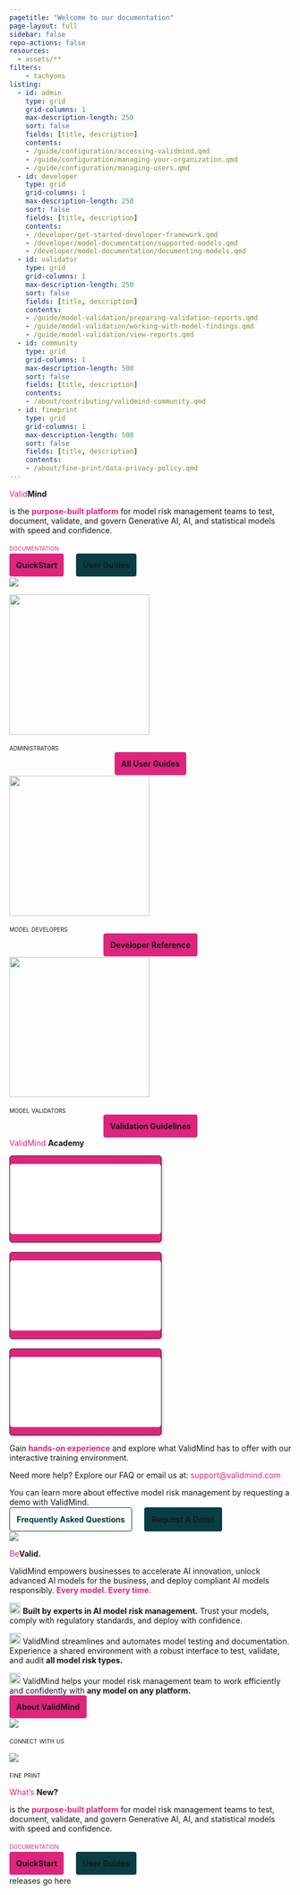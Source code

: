 ```yaml
---
pagetitle: "Welcome to our documentation"
page-layout: full
sidebar: false
repo-actions: false
resources:
  - assets/**
filters:
    - tachyons
listing:
  - id: admin
    type: grid
    grid-columns: 1
    max-description-length: 250
    sort: false
    fields: [title, description]
    contents:
    - /guide/configuration/accessing-validmind.qmd
    - /guide/configuration/managing-your-organization.qmd
    - /guide/configuration/managing-users.qmd
  - id: developer
    type: grid
    grid-columns: 1
    max-description-length: 250
    sort: false
    fields: [title, description]
    contents:
    - /developer/get-started-developer-framework.qmd
    - /developer/model-documentation/supported-models.qmd
    - /developer/model-documentation/documenting-models.qmd
  - id: validator
    type: grid
    grid-columns: 1
    max-description-length: 250
    sort: false
    fields: [title, description]
    contents:
    - /guide/model-validation/preparing-validation-reports.qmd
    - /guide/model-validation/working-with-model-findings.qmd
    - /guide/model-validation/view-reports.qmd
  - id: community
    type: grid
    grid-columns: 1
    max-description-length: 500
    sort: false
    fields: [title, description]
    contents:
    - /about/contributing/validmind-community.qmd
  - id: fineprint
    type: grid
    grid-columns: 1
    max-description-length: 500
    sort: false
    fields: [title, description]
    contents:
    - /about/fine-print/data-privacy-policy.qmd
---
```


```{=html}
<style>
a {
  color: #DE257E;
  text-decoration: none;
}

a:hover {
  /* color: #DE257E; */
  text-decoration: none;
}

</style>
```

::: {.column-screen}

<!-- INTRO BANNER -->

:::: {.flex .flex-wrap .justify-around .hero-flex}

::: {.w-10-ns}
<!-- FILLER COLUMN DO NOT REMOVE -->
:::

::: {.w-30-ns .mr2 .mb4}

:::: {.f1}
<span style="color: #de257e">Valid</span>**Mind**
:::: 

:::: {.f4}
is the <span style="color: #de257e">**purpose-built platform**</span> for model risk management teams to test, document, validate, and govern Generative AI, AI, and statistical models with speed and confidence.
::::

<span style="color: #de257e">[documentation]{.smallcaps}</span>

<div class="sidebar-search">
  <div id="quarto-search" class="type-textbox" title="Search">

  </div>
</div>

<a class="btn btn-primary" role="button" style="padding: 12px;color: var(--bs-white);background: #DE257E;border-radius: 4px;margin-top: 40px;font-family: 'Inter';font-style: normal;font-weight: 700;font-size: 14px;line-height: 100%;border: 1px solid var(--bs-pink);" href="get-started/developer/try-with-jupyterhub.html">QuickStart</a> <a class="btn btn-primary" role="button" style="padding: 12px;color: var(--bs-white);background: #083E44;border-radius: 4px;margin-top: 40px; margin-left: 18px;font-family: 'Inter';font-style: normal;font-weight: 700;font-size: 14px;line-height: 100%;border: 1px solid var(--bs-white);" href="guide/guides.html">User Guides</a> 

:::

::: {.w-40-ns}

![](assets/img/validmind-demo-screen.png){fig-alt="A decorative screenshot showing ValidMind"}

:::

::: {.w-10-ns}
<!-- FILLER COLUMN DO NOT REMOVE -->
:::

::::

:::

<!-- GET STARTED SECTION -->

::: {.column-screen}

:::: {.flex .flex-wrap .justify-around .get-started}

::: {.w-10-ns}
<!-- FILLER COLUMN DO NOT REMOVE -->
:::

<!-- ## User Guides

<a class="btn btn-primary" role="button" style="padding: 12px;color: var(--bs-white);background: #DE257E;border-radius: 4px;margin-top: 20px;font-family: 'Inter';font-style: normal;font-weight: 700;font-size: 14px;line-height: 100%;border: 1px solid var(--bs-pink);" href="guide/guides.html">All User Guides</a> -->

::: {.w-25-ns .mb4}

:::: {.ba .b--black-10 .br3 .shadow-4 .bg-white .pt4 .pb3}


![](assets/img/admin-diagram.png){height=250px}

:::: {.ph4}

:::: {.navy .f4}
[administrators]{.smallcaps}
::::

:::{#admin}
:::

<div style="text-align: center;">
<a class="btn btn-primary" role="button" style="padding: 12px;color: var(--bs-white);background: #DE257E;border-radius: 4px;margin-top: 20px;font-family: 'Inter';font-style: normal;font-weight: 700;font-size: 14px;line-height: 100%;border: 1px solid var(--bs-pink);" href="guide/guides.html">All User Guides</a>
</div>

::::


:::: 

:::

::: {.w-25-ns .mb4}

:::: {.ba .b--black-10 .br3 .shadow-4 .bg-white .mt5 .pt4 .pb3}


![](assets/img/developer-diagram.png){height=250px}

:::: {.ph4}

:::: {.navy .f4}
[model developers]{.smallcaps}
::::

:::{#developer}
:::

<div style="text-align: center;">
<a class="btn btn-primary" role="button" style="padding: 12px;color: var(--bs-white);background: #DE257E;border-radius: 4px;margin-top: 20px;font-family: 'Inter';font-style: normal;font-weight: 700;font-size: 14px;line-height: 100%;border: 1px solid var(--bs-pink);" href="https://docs.validmind.ai/validmind/validmind.html">Developer Reference</a>
</div>


::::

:::: 

:::

::: {.w-25-ns .mb4}

:::: {.ba .b--black-10 .br3 .shadow-4 .bg-white .pt4 .pb3}


![](assets/img/validator-diagram.png){height=250px}

:::: {.ph4}

:::: {.navy .f4}
[model validators]{.smallcaps}
::::

:::{#validator}
:::

<div style="text-align: center;">
<a class="btn btn-primary" role="button" style="padding: 12px;color: var(--bs-white);background: #DE257E;border-radius: 4px;margin-top: 20px;font-family: 'Inter';font-style: normal;font-weight: 700;font-size: 14px;line-height: 100%;border: 1px solid var(--bs-pink);" href="guide/model-validation/manage-validation-guidelines.html">Validation Guidelines</a>
</div>

::::

:::: 

:::


::: {.w-10-ns}
<!-- FILLER COLUMN DO NOT REMOVE -->
:::

::::

:::

<!-- SUPPORT SECTION -->

::: {.column-page}


:::: {.flex .flex-wrap .justify-around .support-flex}

::: {.w-25-ns .mb4}

:::: {.f3}
<span style="color: #de257e">ValidMind</span> **Academy**
:::: 

<div style="position: relative; display: inline-block; box-shadow: 2px 2px 4px rgba(0, 0, 0, 0.2); border-radius: 5px; border: 1px solid #222425;background: #DE257E;">
  <iframe src="/training/training-for-administrators.html" width="270" height="125" style="border:none; border-radius: 5px;"></iframe>
  <a href="/training/training-for-administrators.html" target="_blank" style="position: absolute; top: 0; left: 0; width: 100%; height: 100%; z-index: 10;"></a>
</div>
<br><br>
<div style="position: relative; display: inline-block; box-shadow: 2px 2px 4px rgba(0, 0, 0, 0.2); border-radius: 5px; border: 1px solid #222425;background: #DE257E;">
  <iframe src="/training/training-for-model-developers.html" width="270" height="125" style="border:none; border-radius: 5px;"></iframe>
  <a href="/training/training-for-model-developers.html" target="_blank" style="position: absolute; top: 0; left: 0; width: 100%; height: 100%; z-index: 10;"></a>
</div>
<br><br>
<div style="position: relative; display: inline-block; box-shadow: 2px 2px 4px rgba(0, 0, 0, 0.2); border-radius: 5px; border: 1px solid #222425;background: #DE257E;">
  <iframe src="/training/training-for-model-validators.html" width="270" height="125" style="border:none; border-radius: 5px;"></iframe>
  <a href="/training/training-for-model-validators.html" target="_blank" style="position: absolute; top: 0; left: 0; width: 100%; height: 100%; z-index: 10;"></a>
</div>

:::

::: {.w-60-ns .content-end}

:::: {.f4}
Gain <span style="color: #de257e">**hands-on experience**</span> and explore what ValidMind has to offer with our interactive training environment.
::::

::: {.callout}
Need more help? Explore our FAQ or email us at: [support@validmind.com](mailto:support@validmind.com)
:::

You can learn more about effective model risk management by requesting a demo with ValidMind.

<a class="btn btn-secondary" role="button" style="padding: 12px;color: #083E44;background: transparent;border-radius: 4px;margin-top: 4px;font-family: 'Inter';font-style: normal;font-weight: 700;font-size: 14px;line-height: 100%;margin-right: 18px;border: 1px solid #083E44;border-left-color: #083E44;" href="faq/faq.html">Frequently Asked Questions</a>
<a class="btn btn-primary" role="button" style="padding: 12px;color: var(--bs-white);background: #083E44;border-radius: 4px;margin-top: 4px;font-family: 'Inter';font-style: normal;font-weight: 700;font-size: 14px;line-height: 100%;border: 1px solid #083E44;" href="https://validmind.com/contact/">Request A Demo</a>

![](assets/img/validmind-support.png)
:::

::::

:::

<!-- OVERVIEW SECTION -->

::: {.column-screen}

:::: {.flex .flex-wrap .justify-around .overview-flex}

::: {.w-10-ns}
<!-- FILLER COLUMN DO NOT REMOVE -->
:::

::: {.w-25-ns .mb4}

:::: {.f2}
<span style="color: #de257e">Be</span>**Valid.**
:::: 

ValidMind empowers businesses to accelerate AI innovation, unlock advanced AI models for the business, and deploy compliant AI models responsibly. <span style="color: #de257e">**Every model. Every time.**</span>

:::: {.navy}
![](assets/img/bevalid-check.svg){width=20px} **Built by experts in AI model risk management.** Trust your models, comply with regulatory standards, and deploy with confidence. 

![](assets/img/bevalid-check.svg){width=20px} ValidMind streamlines and automates model testing and documentation. Experience a shared environment with a robust interface to test, validate, and audit **all model risk types.**

![](assets/img/bevalid-check.svg){width=20px} ValidMind helps your model risk management team to work efficiently and confidently with **any model on any platform.**

:::: 

<a class="btn btn-primary" role="button" style="padding: 12px;color: var(--bs-white);background: #DE257E;border-radius: 4px;margin-top: 20px;font-family: 'Inter';font-style: normal;font-weight: 700;font-size: 14px;line-height: 100%;border: 1px solid var(--bs-pink);" href="about/overview.html">About ValidMind</a>

:::

::: {.w-25-ns .mb4}

:::: {.ba .b--black-10 .br3 .shadow-4 .h-100}


![](assets/img/validmind-flowchart.png)

:::: {.ph4}

:::: {.navy .f4}
[connect with us]{.smallcaps}
::::

:::{#community}
:::

::::

:::: 

:::

::: {.w-25-ns .mb4}

:::: {.ba .b--black-10 .br3 .shadow-4 .h-100}


![](assets/img/validmind-validation.png)

:::: {.ph4}

:::: {.navy .f4}
[fine print]{.smallcaps}
::::

:::{#fineprint}
:::

::::

:::: 


:::

::: {.w-10-ns}
<!-- FILLER COLUMN DO NOT REMOVE -->
:::

::::

:::


::: {.column-screen}

<!-- RELEASES SECTION -->

:::: {.flex .flex-wrap .justify-around .releases-flex}

::: {.w-10-ns}
<!-- FILLER COLUMN DO NOT REMOVE -->
:::

::: {.w-30-ns .mr2 .mb4}

:::: {.f1}
<span style="color: #de257e">What's</span> **New?**
:::: 

:::: {.f4}
is the <span style="color: #de257e">**purpose-built platform**</span> for model risk management teams to test, document, validate, and govern Generative AI, AI, and statistical models with speed and confidence.
::::

<span style="color: #de257e">[documentation]{.smallcaps}</span>

<div class="sidebar-search">
  <div id="quarto-search" class="type-textbox" title="Search">

  </div>
</div>

<a class="btn btn-primary" role="button" style="padding: 12px;color: var(--bs-white);background: #DE257E;border-radius: 4px;margin-top: 40px;font-family: 'Inter';font-style: normal;font-weight: 700;font-size: 14px;line-height: 100%;border: 1px solid var(--bs-pink);" href="get-started/developer/try-with-jupyterhub.html">QuickStart</a> <a class="btn btn-primary" role="button" style="padding: 12px;color: var(--bs-white);background: #083E44;border-radius: 4px;margin-top: 40px; margin-left: 18px;font-family: 'Inter';font-style: normal;font-weight: 700;font-size: 14px;line-height: 100%;border: 1px solid var(--bs-white);" href="guide/guides.html">User Guides</a> 

:::

::: {.w-40-ns}

releases go here

:::

::: {.w-10-ns}
<!-- FILLER COLUMN DO NOT REMOVE -->
:::

::::

:::